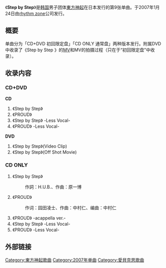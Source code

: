{{unreferenced|time=2014-04-06T03:10:58+00:00}}
{{Infobox Single 
| Name           = Step by Step
| Artist         = [[東方神起|東方神起]]
| Album          = [[Five_in_the_Black|Five in the Black]]
| A-side         = 
| B-side         = PROUD<br/>PROUD -acappella ver.-（通常盤）
| Released       = 2007年1月24日
| Format         = [[单曲|单曲]]
| Recorded       = 
| Genre          = [[J-POP|J-POP]]
| Length         = 
| Label          = [[rhythm_zone|rhythm zone]]
| Writer         = 
| Producer       = 
| Certification  = 
| Chart position = *单曲周榜第7名（[[Oricon公信榜|Oricon]]）
| Last single    = 《[[Miss_you/O-正反合|miss you / "O"-正.反.合.]]》<br/>（2006年）
| This single    = 《'''Step by Step'''》<br/>（2007年）
| Next single    = 《[[Choosey_Lover|Choosey Lover]]》<br/>（2007年）
| Misc           =
}}
《'''Step by Step'''》是[[韩国|韩国]]男子团体[[東方神起|東方神起]]在日本发行的第9张单曲。于2007年1月24日由[[rhythm_zone|rhythm zone]]公司发行。

== 概要 ==
单曲分为「CD+DVD 初回限定盘」「CD ONLY 通常盘」两种版本发行。附属DVD中收录了《Step by Step 》的[[MV|MV]]和MV的拍摄过程（只在于“初回限定盘”中收录）。
== 收录内容 ==
=== CD+DVD ===
'''CD'''
# 《Step by Step》
# 《PROUD》
# 《Step by Step》 -Less Vocal-
# 《PROUD》 -Less Vocal-
'''DVD'''
# 《Step by Step》(Video Clip)
# 《Step by Step》(Off Shot Movie)
=== CD ONLY ===
# 《Step by Step》
#:作詞：H.U.B.、作曲：原一博
# 《PROUD》
#:作词：园田凌士、作曲：中村仁、编曲：中村仁
# 《PROUD》 -acappella ver.-
# 《Step by Step》 -Less Vocal-
# 《PROUD》 -Less Vocal-
== 外部链接 ==
{{東方神起}}
{{DEFAULTSORT:Step by Step}}
[[Category:東方神起歌曲|Category:東方神起歌曲]]
[[Category:2007年单曲|Category:2007年单曲]]
[[Category:愛貝克思歌曲|Category:愛貝克思歌曲]]